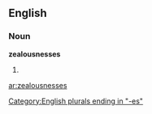 ==English==

===Noun===
'''zealousnesses'''

# {{plural of|[[zealousness]]}}

[[Category:English plurals ending in "-es"]]

[[ar:zealousnesses]]